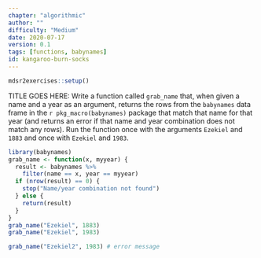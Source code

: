 ```yaml
---
chapter: "algorithmic"
author: ""
difficulty: "Medium"
date: 2020-07-17 
version: 0.1
tags: [functions, babynames]
id: kangaroo-burn-socks
---
```


```r
mdsr2exercises::setup()
```

TITLE GOES HERE: Write a function called `grab_name` that, when given a name and a year as an argument, returns the rows from the `babynames` data frame in the `r pkg_macro(babynames)` package that match that name for that year (and returns an error if that name and year combination does not match any rows).
Run the function once with the arguments `Ezekiel` and `1883` and once with `Ezekiel` and `1983`.

 <!--begin-answer-->
```r
library(babynames)
grab_name <- function(x, myyear) {
  result <- babynames %>%
    filter(name == x, year == myyear)
  if (nrow(result) == 0) {
    stop("Name/year combination not found")
  } else {
    return(result)
  }
}
grab_name("Ezekiel", 1883)
grab_name("Ezekiel", 1983)
```

```r
grab_name("Ezekiel2", 1983) # error message
```

  <!--end-answer-->

